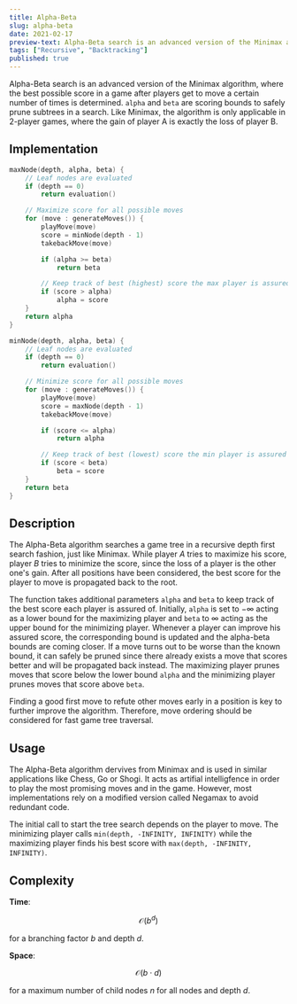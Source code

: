 ```yaml
---
title: Alpha-Beta
slug: alpha-beta
date: 2021-02-17
preview-text: Alpha-Beta search is an advanced version of the Minimax algorithm, where the best possible score in a game after players get to move a certain number of times is determined. `alpha` and `beta` are scoring bounds to safely prune subtrees in a search.
tags: ["Recursive", "Backtracking"]
published: true
---
```


<!-- Intro -->

Alpha-Beta search is an advanced version of the Minimax algorithm, where the best possible score in a game after players get to move a certain number of times is determined. `alpha` and `beta` are scoring bounds to safely prune subtrees in a search.
Like Minimax, the algorithm is only applicable in 2-player games, where the gain of player A is exactly the loss of player B.

## Implementation

```cpp
maxNode(depth, alpha, beta) {
    // Leaf nodes are evaluated
    if (depth == 0)
        return evaluation()

    // Maximize score for all possible moves
    for (move : generateMoves()) {
        playMove(move)
        score = minNode(depth - 1)
        takebackMove(move)

        if (alpha >= beta)
            return beta

        // Keep track of best (highest) score the max player is assured of
        if (score > alpha)
            alpha = score
    }
    return alpha
}

minNode(depth, alpha, beta) {
    // Leaf nodes are evaluated
    if (depth == 0)
        return evaluation()

    // Minimize score for all possible moves
    for (move : generateMoves()) {
        playMove(move)
        score = maxNode(depth - 1)
        takebackMove(move)

        if (score <= alpha)
            return alpha

        // Keep track of best (lowest) score the min player is assured of
        if (score < beta)
            beta = score
    }
    return beta
}
```

## Description

The Alpha-Beta algorithm searches a game tree in a recursive depth first search fashion, just like Minimax. While player _A_ tries to maximize his score, player _B_ tries to minimize the score, since the loss of a player is the other one's gain. After all positions have been considered, the best score for the player to move is propagated back to the root.

The function takes additional parameters `alpha` and `beta` to keep track of the best score each player is assured of. Initially, `alpha` is set to $-\infty$ acting as a lower bound for the maximizing player and `beta` to $\infty$ acting as the upper bound for the minimizing player. Whenever a player can improve his assured score, the corresponding bound is updated and the alpha-beta bounds are coming closer. If a move turns out to be worse than the known bound, it can safely be pruned since there already exists a move that scores better and will be propagated back instead. The maximizing player prunes moves that score below the lower bound `alpha` and the minimizing player prunes moves that score above `beta`.

Finding a good first move to refute other moves early in a position is key to further improve the algorithm. Therefore, move ordering should be considered for fast game tree traversal.

## Usage

The Alpha-Beta algorithm dervives from Minimax and is used in similar applications like Chess, Go or Shogi. It acts as artifial intelligfence in order to play the most promising moves and in the game. However, most implementations rely on a modified version called Negamax to avoid redundant code.

The initial call to start the tree search depends on the player to move. The minimizing player calls `min(depth, -INFINITY, INFINITY)` while the maximizing player finds his best score with `max(depth, -INFINITY, INFINITY)`.

## Complexity

**Time**:

$$
\mathcal{O}(b^d)
$$

for a branching factor $b$ and depth $d$.

**Space**:

$$
\mathcal{O}(b \cdot d)
$$

for a maximum number of child nodes $n$ for all nodes and depth $d$.
